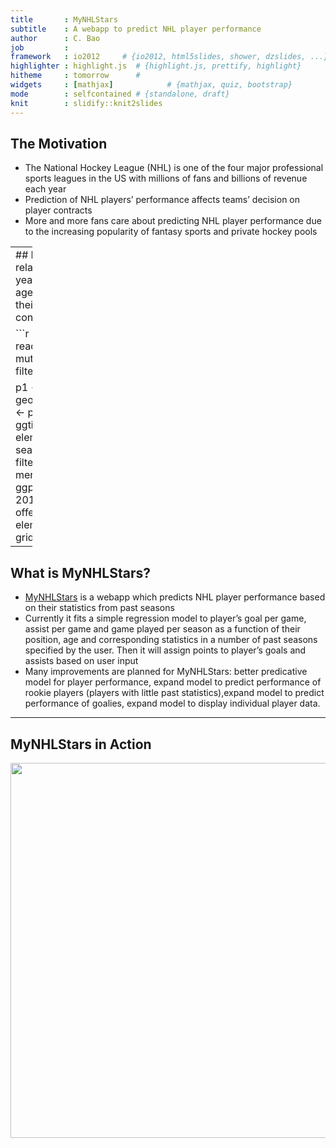 ```yaml
---
title       : MyNHLStars
subtitle    : A webapp to predict NHL player performance
author      : C. Bao
job         : 
framework   : io2012     # {io2012, html5slides, shower, dzslides, ...}
highlighter : highlight.js  # {highlight.js, prettify, highlight}
hitheme     : tomorrow      # 
widgets     : [mathjax]            # {mathjax, quiz, bootstrap}
mode        : selfcontained # {standalone, draft}
knit        : slidify::knit2slides
---
```


## The Motivation

- The National Hockey League (NHL) is one of the four major professional sports leagues in the US with millions of fans and billions of revenue each year
- Prediction of NHL players' performance affects teams' decision on player contracts
- More and more fans care about predicting NHL player performance due to the increasing popularity of fantasy sports and private hockey pools

--- 
## Is player performance predictable?
- The performance of an NHL player is largely related to his age and past statistics.
- Using player statistics data from the past ten years, we see there is a general trend of player offensive performance with respect to age (bottom left figure). Players, being a forward or a defenseman, typically mature in their late 20s.
- There is also some correlation between a player's performance in two consecutive seasons (bottom right figure).

```r
library(dplyr)
library(ggplot2)
library(gridExtra)
post2004 <- read.csv("~/data_science/nhl_project/nhl_player_04-15_norm12.csv")
post2004 <- mutate(post2004,name=paste(First.Name,Last.Name))
post2004below40 <- filter(post2004,Age <=35, Age>=20)

p1 <- ggplot(post2004below40,aes(factor(Age),PTS))
p1 <- p1 + geom_boxplot(aes(fill=factor(Pos)),outlier.shape=NA)
#p1 <- p1 + facet_grid(.~Pos)
p1 <- p1 + xlab("Player Age")+ylab("Points in a season")+ylim(0,60)
p1 <- p1 + ggtitle("NHL player performance by position")
p1 <- p1 +theme(text = element_text(size=14),plot.title=element_text(size=16),axis.text=element_text(size=11))
season2013 <- filter(post2004,season==2013)
season2014 <- filter(post2004,season==2014)
both <- merge(season2013,season2014,by.x="name",by.y="name")
p2 <- ggplot(both,aes(PTS.x,PTS.y))
p2 <- p2 + geom_point()
p2 <- p2 + xlab("Points in 2013-14 season")+ylab("Points in 2014-15 season")
p2 <- p2 + ggtitle("Players offensive performance in two consecutive seasons")
p2 <- p2 +theme(text = element_text(size=14),plot.title=element_text(size=16),axis.text=element_text(size=11))
grid.arrange(p1,p2,ncol=2)
```

---

## What is MyNHLStars?
- [MyNHLStars](https://cybao.shinyapps.io/MyNHLStars) is a webapp which predicts NHL player performance based on their statistics from past seasons 
- Currently it fits a simple regression model to player's goal per game, assist per game and game played per season as a function of their position, age and corresponding statistics in a number of past seasons specified by the user. Then it will assign points to player's goals and assists based on user input
- Many improvements are planned for MyNHLStars: better predicative model for player performance, expand model to predict performance of rookie players (players with little past statistics),expand model to predict performance of goalies, expand model to display individual player data.

---
## MyNHLStars in Action
<img height='600' width='1000' src="assets/img/mynhlstars.png"/>




